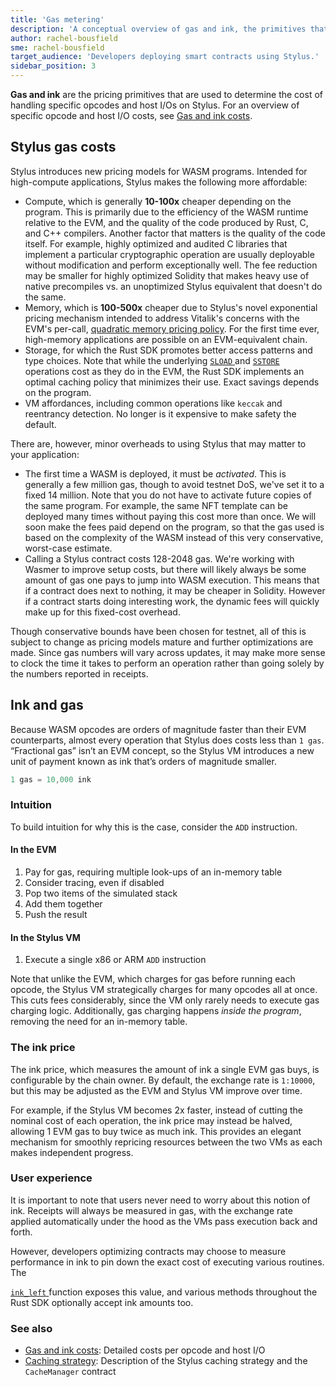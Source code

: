 ```yaml
---
title: 'Gas metering'
description: 'A conceptual overview of gas and ink, the primitives that Stylus uses to measure the cost of WASM activation, compute, memory, and storage.'
author: rachel-bousfield
sme: rachel-bousfield
target_audience: 'Developers deploying smart contracts using Stylus.'
sidebar_position: 3
---
```


**Gas and ink** are the pricing primitives that are used to determine the cost of handling specific opcodes and host I/Os on Stylus. For an overview of specific
opcode and host I/O costs, see [Gas and ink costs](/stylus/reference/opcode-hostio-pricing).

<!-- todo as a future optimization: pull the "Ink and gas" content up top; give devs what they need to know in order to build stuff - the "just in time" information - progressively disclose the "just in case" details. An example flow:
   1. "think of gas and ink as dollars and cents"
   2. "here's what you need to know about how it works, how it differs from traditional Solidity dApp cost modeling"
   3. "here's where costs are incurred along the lifecycle, simply said"
   4. "here's where costs are incurred along the lifecycle, with more technical precision

   If devs need more guidance, we could author a how-to titled "Measure and manage your gas costs"
-->

## Stylus gas costs

Stylus introduces new pricing models for WASM programs. Intended for high-compute applications, Stylus makes the following more affordable:

- Compute, which is generally **10-100x** cheaper depending on the program. This is primarily due to the efficiency of the WASM runtime relative to the EVM, and
  the quality of the code produced by Rust, C, and C++ compilers. Another factor that matters is the quality of the code itself. For example, highly optimized
  and audited C libraries that implement a particular cryptographic operation are usually deployable without modification and perform exceptionally well. The
  fee reduction may be smaller for highly optimized Solidity that makes heavy use of native precompiles vs. an unoptimized Stylus equivalent that doesn't do the
  same.
- Memory, which is **100-500x** cheaper due to Stylus's novel exponential pricing mechanism intended to address Vitalik's concerns with the EVM's per-call,
  [quadratic memory pricing policy](https://notes.ethereum.org/@vbuterin/proposals_to_adjust_memory_gas_costs). For the first time ever, high-memory
  applications are possible on an EVM-equivalent chain.
- Storage, for which the Rust SDK promotes better access patterns and type choices. Note that while the underlying
  <a href="https://www.evm.codes/#54">
    <code>SLOAD</code>
  </a> and <a href="https://www.evm.codes/#55">
    <code>SSTORE</code>
  </a> operations cost as they do in the EVM, the Rust SDK implements an optimal caching policy that minimizes their use. Exact savings depends on the program.
- VM affordances, including common operations like `keccak` and reentrancy detection. No longer is it expensive to make safety the default.

There are, however, minor overheads to using Stylus that may matter to your application:

- The first time a WASM is deployed, it must be _activated_. This is generally a few million gas, though to avoid testnet DoS, we've set it to a fixed 14
  million. Note that you do not have to activate future copies of the same program. For example, the same NFT template can be deployed many times without paying
  this cost more than once. We will soon make the fees paid depend on the program, so that the gas used is based on the complexity of the WASM instead of this
  very conservative, worst-case estimate.
- Calling a Stylus contract costs 128-2048 gas. We're working with Wasmer to improve setup costs, but there will likely always be some amount of gas one pays to
  jump into WASM execution. This means that if a contract does next to nothing, it may be cheaper in Solidity. However if a contract starts doing interesting
  work, the dynamic fees will quickly make up for this fixed-cost overhead.

Though conservative bounds have been chosen for testnet, all of this is subject to change as pricing models mature and further optimizations are made. Since gas
numbers will vary across updates, it may make more sense to clock the time it takes to perform an operation rather than going solely by the numbers reported in
receipts.

## Ink and gas

Because WASM opcodes are orders of magnitude faster than their EVM counterparts, almost every operation that Stylus does costs less than `1 gas`. “Fractional
gas” isn’t an EVM concept, so the Stylus VM introduces a new unit of payment known as ink that’s orders of magnitude smaller.

```jsx
1 gas = 10,000 ink
```

### Intuition

To build intuition for why this is the case, consider the `ADD` instruction.

#### In the EVM

1. Pay for gas, requiring multiple look-ups of an in-memory table
2. Consider tracing, even if disabled
3. Pop two items of the simulated stack
4. Add them together
5. Push the result

#### In the Stylus VM

1. Execute a single x86 or ARM `ADD` instruction

Note that unlike the EVM, which charges for gas before running each opcode, the Stylus VM strategically charges for many opcodes all at once. This cuts fees
considerably, since the VM only rarely needs to execute gas charging logic. Additionally, gas charging happens _inside the program_, removing the need for an
in-memory table.

### The ink price

The ink price, which measures the amount of ink a single EVM gas buys, is configurable by the chain owner. By default, the exchange rate is `1:10000`, but this
may be adjusted as the EVM and Stylus VM improve over time.

For example, if the Stylus VM becomes 2x faster, instead of cutting the nominal cost of each operation, the ink price may instead be halved, allowing 1 EVM gas
to buy twice as much ink. This provides an elegant mechanism for smoothly repricing resources between the two VMs as each makes independent progress.

### User experience

It is important to note that users never need to worry about this notion of ink. Receipts will always be measured in gas, with the exchange rate applied
automatically under the hood as the VMs pass execution back and forth.

However, developers optimizing contracts may choose to measure performance in ink to pin down the exact cost of executing various routines. The

<a href="https://docs.rs/stylus-sdk/0.3.0/stylus_sdk/evm/fn.ink_left.html">
  <code>ink_left</code>
</a> function exposes this value, and various methods throughout the Rust SDK optionally accept ink amounts too.

### See also

- [Gas and ink costs](/stylus/reference/opcode-hostio-pricing): Detailed costs per opcode and host I/O
- [Caching strategy](/stylus/how-tos/caching-contracts): Description of the Stylus caching strategy and the `CacheManager` contract
